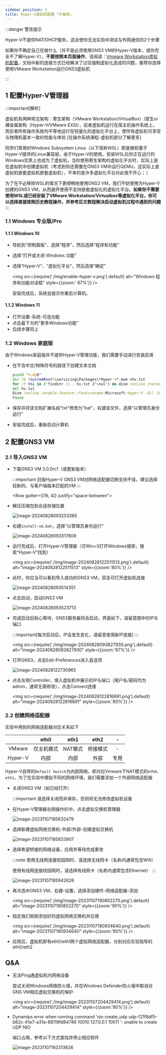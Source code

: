 ```yaml
---
sidebar_position: 5
title: Hyper-V虚拟机配置 ｢不推荐｣
---
```



:::danger 警告提示

Hyper-V不提供NAT/DHCP服务，这会使你无法实验中测试与外网通信的2个步骤

如果你不确定自己在做什么（并不是必须使用GNS3 VM的Hyper-V版本，或你完全不了解Hyper-V），**不要按照本页面操作**，请阅读：[Vmware Workstation虚拟机配置](/docs/GNS3/VM-VMware)，文档中新的连接方式已经解决了过往强制虚拟化造成的问题，推荐你选择使用VMware Workstation运行GNS3虚拟机

:::

## 1 配置Hyper-V管理器

:::important[解析]

虚拟机有两种常见架构：寄生架构（VMware Workstation/VirtualBox）/原生or裸金属架构（Hyper-V/VMware EXSI），前者虚拟机运行在宿主机操作系统上，而后者所有操作系统均平等地运行在轻量化的虚拟化平台上，使所有虚拟机可享受与物理机基本一致的性能与体验 [在操作系统课程-虚拟机部分了解更多]

同学们常用的Windows Subsystem Linux（以下简称WSL）即是微软基于Hyper-V提供的Linux兼容层，由于Hyper-V的使用，安装WSL后你正在运行的Windows实质上也成为了虚拟机，当你使用寄生架构的虚拟化平台时，实际上是在虚拟机中创建虚拟机（考虑到你还需要在GNS3 VM中运行QEMU，这实际上是虚拟机嵌套虚拟机嵌套虚拟机），不幸的是许多虚拟化平台对此很不开心；（

为了在不必移除WSL的情况下更顺畅地使用GNS3 VM，我们不妨使用为Hyper-V创建的GNS3 VM，从而避开使用不支持嵌套虚拟化的虚拟化平台。**如果你不需要使用WSL或已经安装了VMware Workstation/Virtualbox等虚拟化平台，你可以选择直接按照历史教程操作，并参考后文教程解决启动虚拟机过程中遇到的问题**
:::

### 1.1 Windows 专业版/Pro

#### 1.1.1 Windows 10

* 导航到“控制面板”，选择“程序”，然后选择“程序和功能”
* 选择“打开或关闭 Windows 功能”
* 选择“Hyper-V”、“虚拟化平台”，然后选择“确定”

  <img src={require('./img/enable-hyper-v.png').default}   alt="Windows 程序和功能对话框" style={{zoom:' 67%'}} />

  安装完成后，系统会提示你重启计算机。

#### 1.1.2 Windows 11

* 打开设置-系统-可选功能
* 点击最下方的“更多Windows功能”
* 后续步骤同上

### 1.2 Windows 家庭版

由于Windows家庭版并不提供Hyper-V管理功能，我们需要手动进行安装启用

* 在不含中文/特殊符号的路径下创建文本文档

  ```bat title="hyper-v-install.bat"
  pushd "%~dp0"
  dir /b %SystemRoot%\servicing\Packages\*Hyper-V*.mum >hv.txt
  for /f %%i in ('findstr /i . hv.txt 2^>nul') do dism /online /norestart /add-package:"%SystemRoot%\servicing\Packages\%%i"
  del hv.txt
  Dism /online /enable-feature /featurename:Microsoft-Hyper-V -All /LimitAccess /ALL
  Pause
  ```

* 保存并将该文档扩展名由"txt"修改为"bat"，右键该文件，选择“以管理员身份运行”

* 安装完成后，重新启动计算机



## 2  配置GNS3 VM

### 2.1 导入GNS3 VM

* 下载GNS3 VM 3.0.0rc1（或更新版本）

  :::important 旧版Hyper-V GNS3 VM对网络适配器切换支持不佳，建议选择较新的、与客户端版本匹配的VM
  :::

  <Row gutter={[16, 4]} justify="space-between">
  <Col xs={24} sm={12}>
  <FileCard link="https://pan.zju.edu.cn/share/ffaff71dfd3be31ac90c2a5c0f" name="浙大云盘" size={1116691496} file_type="cloud"/>
  </Col>
      <Col xs={24} sm={12}>
          <FileCard link="https://github.com/GNS3/gns3-gui/releases" name="Github官方仓库" size={1116691496} file_type="github"/>
      </Col>
  </Row>


* 解压压缩包到合适存储位置

  ![image-20240828093253385](img/image-20240828093253385.png)

* 右键`install-vm.bat`，选择“以管理员身份运行”

  ![image-20240828093317609](img/image-20240828093317609.png)

* 运行完成后，打开Hyper-V管理器（可Win+S打开Windows搜索，搜索“Hyper-V”找到）

  <img src={require('./img/image-20240828122511513.png').default}   alt="image-20240828122511513" style={{zoom:'80%'}} />

* 此时，你应当可以看到导入成功的GNS3 VM，双击可打开虚拟机连接

  ![image-20240828093514351](img/image-20240828093514351.png)

* 点击启动，启动GNS3 VM

  ![image-20240828093523713](img/image-20240828093523713.png)

* 完成启动后耐心等待，GNS3服务器将会启动，界面如下，请留意图中的IP与端口

    :::important[每次启动后，IP会发生变化，请留意使用新IP连接]
    :::

  <img src={require('./img/image-20240828093827930.png').default}   alt="image-20240828093827930" style={{zoom:'67%'}} />

* 打开GNS3，点击Edit-Preferences进入首选项

  ![image-20240828122730965](img/image-20240828122730965.png)

* 点击左侧Controller，填入虚拟机中展示的IP与端口（用户名/密码均为admin，通常无需修改），点击Connect连接

  <img src={require('./img/image-20240828122816891.png').default}   alt="image-20240828122816891" style={{zoom:'80%'}} />



### 2.2 创建网络适配器

实验中用到的网络适配器对应关系如下

|         |    eth0    |                             eth1                             |                             eth2                             |                              -                               |
| :-----: | :--------: | :----------------------------------------------------------: | :----------------------------------------------------------: | :----------------------------------------------------------: |
| VMware  | 仅主机模式 |                           NAT模式                            |                           桥接模式                           |                              -                               |
| Hyper-V |    内部    |                             内部                             |                             外部                             |                             专用                             |


Hyper-V自带的`Default Switch`为内部网络，即对应Vmware下NAT模式的`eth0，eth1`，为了在实验中模拟不同的网络环境，我们需要添加一个外部网络适配器

* 关闭GNS3 VM（如已经打开）

    :::important 请选择关闭而非保存，否则将无法修改虚拟机设备

* 在Hyper-V管理器右侧操作栏中，点击虚拟交换机管理器

  ![image-20231107185632479](img/image-20231107185632479.png)

* 选择新建虚拟网络交换机-外部/外部-创建虚拟交换机

  ![image-20231107185833907](img/image-20231107185833907.png)

* 选择希望桥接的网络设备，应用并等待完成更改

  :::note
  使用无线网连接校园网时，请选择无线网卡（名称内通常包含Wifi）

  使用有线网连接校园网时，请选择有线网卡（名称内通常包含Ethernet）
  :::

  ![image-20231107185942626](img/image-20231107185942626.png)

* 再次选中GNS3 VM，右键-设置，选择添加硬件-网络适配器-添加

  <img src={require('./img/image-20231107190852270.png').default}   alt="image-20231107190852270" style={{zoom:'90%'}} />

* 指定我们刚刚添加好的虚拟网络交换机并应用

    <img src={require('./img/image-20231107190934640.png').default}   alt="image-20231107190934640" style={{zoom:'90%'}} />

* 应用后，虚拟机即有eth0/eth1两个虚拟网络适配器，分别对应实验指导的eth0/eth2



## Q&A

* 无法Ping通虚拟机内网络设备

  尝试关闭Windows网络防火墙，并在Windows Defender防火墙中取消对GNS VM相应虚拟交换机的保护

  <img src={require('./img/image-20231107204429414.png').default}   alt="image-20231107204429414" style={{zoom:'80%'}} />

* Dynamips error when running command 'nio create_udp udp-f21f8df5-b82c-41e7-a31a-88119fd84746 10010 127.0.0.1 10011 ': unable to create UDP NIO

  端口占用，参考以下方式查找并停止相应软件

  ![image-20231107193313626](img/image-20231107193313626.png)


